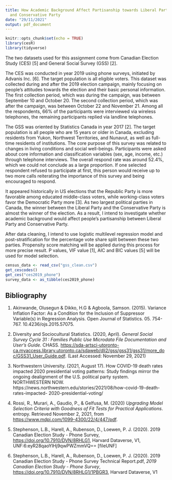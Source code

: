 ---
title: How Academic Background Affect Partisanship towards Liberal Party
  and Conservative Party
date: "29/11/2021"
output: pdf_document
---

```{r setup, include=FALSE}
knitr::opts_chunk$set(echo = TRUE)
library(cesR)
library(tidyverse)
```

The two datasets used for this assignment come from Canadian Election Study (CES) [5] and General Social Survey (GSS) [2]. 

The CES was conducted in year 2019 using phone surveys, initiated by Advanis Inc. [6]. The target population is all eligible voters. This dataset was collected during and after the 2019 election campaign, mainly focusing on people's attitudes towards the election and their basic personal information. The first collection period, which was during the campaign, was between September 10 and October 20. The second collection period, which was after the campaign, was between October 22 and November 21. Among all the respondents, 66% of the participants were interviewed via wireless telephones, the remaining participants replied via landline telephones. 

The GSS was oriented by Statistics Canada in year 2017 [2]. The target population is all people who are 15 years or older in Canada, excluding residents from Yukon, Northwest Territories, and Nunavut, as well as full-time residents of institutions. The core purpose of this survey was related to changes in living conditions and social well-beings. Participants were asked about core information and classification variables (sex, age, income, etc.) through telephone interviews. The overall respond rate was around 52.4%, which we could not conclude as a large proportion. If one selected respondent refused to participate at first, this person would receive up to two more calls reiterating the importance of this survey and being encouraged to respond. 

It appeared historically in US elections that the Republic Party is more favorable among educated middle-class voters, while working-class voters favor the Democratic Party more [3]. As two largest political parties in Canada, the winner between the Liberal Party and the Conservative Party is almost the winner of the election. As a result, I intend to investigate whether academic background would affect people's partisanship between Liberal Party and Conservative Party. 

After data cleaning, I intend to use logistic multilevel regression model and post-stratification for the percentage vote share split between these two parties. Propensity score matching will be applied during this process for more precise result. P values, VIF value [1], AIC and BIC values [5] will be used for model selection.

```{r, include=FALSE}
census_data <- read_csv("gss_clean.csv")
get_cescodes()
get_ces("ces2019_phone")
survey_data <- as_tibble(ces2019_phone)
```


## Bibliography

1. Akinwande, Olusegun & Dikko, H.G & Agboola, Samson. (2015). Variance Inflation Factor: As a Condition for the Inclusion of Suppressor Variable(s) in Regression Analysis. Open Journal of Statistics. 05. 754-767. 10.4236/ojs.2015.57075. 

2. Diversity and Sociocultural Statistics. (2020, April). *General Social Survey Cycle 31 : Families Public Use Microdata File Documentation and User’s Guide.* CHASS. [https://sda-artsci-utoronto-ca.myaccess.library.utoronto.ca/sdaweb/dli2/gss/gss31/gss31/more_doc/GSS31_User_Guide.pdf](https://sda-artsci-utoronto-ca.myaccess.library.utoronto.ca/sdaweb/dli2/gss/gss31/gss31/more_doc/GSS31_User_Guide.pdf). (Last Accessed: November 29, 2021)

3. Northwestern University. (2021, August 17). How COVID-19 death rates impacted 2020
presidential voting patterns: Study findings mirror the ongoing dealignment of the
U.S. political party system. NORTHWESTERN NOW. https://news.northwestern.edu/stories/2021/08/how-covid-19-death-rates-impacted-
2020-presidential-voting/

4. Rossi, R., Murari, A., Gaudio, P., & Gelfusa, M. (2020) *Upgrading Model Selection Criteria with Goodness of Fit Tests for Practical Applications*. entropy. Retrieved November 2, 2021, from [https://www.mdpi.com/1099-4300/22/4/447/pdf](https://www.mdpi.com/1099-4300/22/4/447/pdf).

5. Stephenson, L.B., Harell, A., Rubenson, D., Loewen, P. J. (2020). 2019 Canadian Election Study - Phone Survey, [https://doi.org/10.7910/DVN/8RHLG1](https://doi.org/10.7910/DVN/8RHLG1), Harvard Dataverse, V1, UNF:6:eyR28qaoYlHj9qwPWZmmVQ== [fileUNF]

6. Stephenson, L.B., Harell, A., Rubenson, D., Loewen, P. J. (2020). 2019 Canadian Election Study - Phone Survey Technical Report.pdf, *2019 Canadian Election Study - Phone Survey*, [https://doi.org/10.7910/DVN/8RHLG1/1PBGR3](https://doi.org/10.7910/DVN/8RHLG1/1PBGR3), Harvard Dataverse, V1